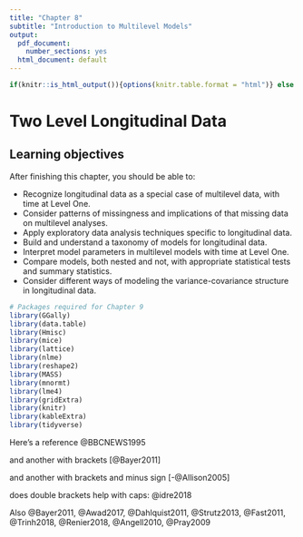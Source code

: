 ```yaml
---
title: "Chapter 8"
subtitle: "Introduction to Multilevel Models"
output:
  pdf_document:
    number_sections: yes
  html_document: default
---
```


```r
if(knitr::is_html_output()){options(knitr.table.format = "html")} else {options(knitr.table.format = "latex")}
```

# Two Level Longitudinal Data {#ch-lon}

## Learning objectives

  After finishing this chapter, you should be able to:

- Recognize longitudinal data as a special case of multilevel data, with time at Level One.
- Consider patterns of missingness and implications of that missing data on multilevel analyses.
- Apply exploratory data analysis techniques specific to longitudinal data.
- Build and understand a taxonomy of models for longitudinal data.
- Interpret model parameters in multilevel models with time at Level One.
- Compare models, both nested and not, with appropriate statistical tests and summary statistics.
- Consider different ways of modeling the variance-covariance structure in longitudinal data.

```r
# Packages required for Chapter 9
library(GGally)
library(data.table)
library(Hmisc)
library(mice)
library(lattice)
library(nlme)
library(reshape2)
library(MASS)
library(mnormt)
library(lme4)
library(gridExtra) 
library(knitr)
library(kableExtra)
library(tidyverse)
```

Here's a reference @BBCNEWS1995

and another with brackets [@Bayer2011]

and another with brackets and minus sign [-@Allison2005]

does double brackets help with caps: @idre2018

Also @Bayer2011, @Awad2017, @Dahlquist2011, @Strutz2013, @Fast2011, @Trinh2018, @Renier2018, @Angell2010, @Pray2009